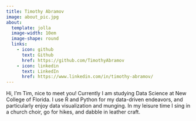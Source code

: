 ```yaml
---
title: Timothy Abramov
image: about_pic.jpg
about:
  template: jolla
  image-width: 10em
  image-shape: round
  links:
    - icon: github
      text: Github
      href: https://github.com/TimothyAbramov
    - icon: linkedin
      text: LinkedIn
      href: https://www.linkedin.com/in/timothy-abramov/
---
```


Hi, I'm Tim, nice to meet you! Currently I am studying Data Science at New College of Florida. I use R and Python for my data-driven endeavors, and particularly enjoy data visualization and munging. In my leisure time I sing in a church choir, go for hikes, and dabble in leather craft.
